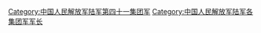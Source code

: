 [[Category:中国人民解放军陆军第四十一集团军|Category:中国人民解放军陆军第四十一集团军]]
[[Category:中国人民解放军陆军各集团军军长|Category:中国人民解放军陆军各集团军军长]]